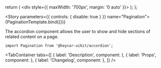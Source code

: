 

<!-- Meta -->

<Meta title="Components/Pagination" component={Pagination} />

  return (
    <div style={{ maxWidth: '700px', margin: '0 auto' }}>
        <Pagination currentPage={5} totalPages={10}  />
    </div>
  );
};

<!-- Canvas -->

<Story parameters={{ controls: { disable: true } }} name="Pagination">
  {PaginationTemplate.bind({})}
</Story>

<!-- Docs -->

<ComponentHeader
  name="Pagination"
  version={version}
  stage={3}
  design="https://www.figma.com/file/rrvkvQEoVTOHa7MzyKSaoz/OTP-Global-Design-System?node-id=4289%3A100591"
/>

The accordion component allows the user to show and hide sections of related content on a page.

```tsx
import Pagination from '@heycar-uikit/accordion';
```

<!-- Description -->

<TabContainer
  tabs={[
    { label: 'Description', component: <Description /> },
    { label: 'Props', component: <Props of={Pagination} /> },
    { label: 'Changelog', component: <Changelog /> },
  ]}
/>
